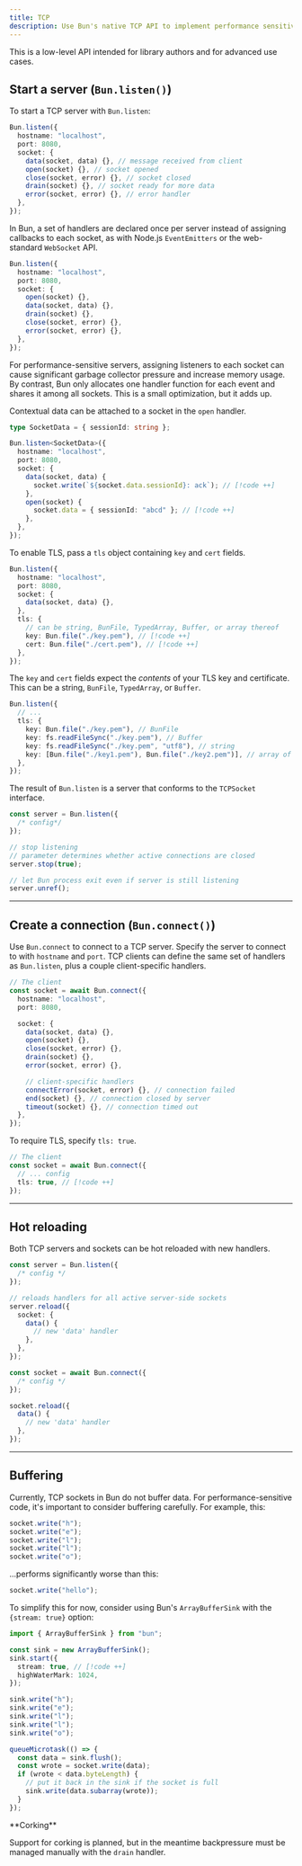 ---
title: TCP
description: Use Bun's native TCP API to implement performance sensitive systems like database clients, game servers, or anything that needs to communicate over TCP (instead of HTTP)
---

This is a low-level API intended for library authors and for advanced use cases.

## Start a server (`Bun.listen()`)

To start a TCP server with `Bun.listen`:

```ts server.ts icon="/icons/typescript.svg"
Bun.listen({
  hostname: "localhost",
  port: 8080,
  socket: {
    data(socket, data) {}, // message received from client
    open(socket) {}, // socket opened
    close(socket, error) {}, // socket closed
    drain(socket) {}, // socket ready for more data
    error(socket, error) {}, // error handler
  },
});
```

<Accordion title="An API designed for speed">

In Bun, a set of handlers are declared once per server instead of assigning callbacks to each socket, as with Node.js `EventEmitters` or the web-standard `WebSocket` API.

```ts server.ts icon="/icons/typescript.svg"
Bun.listen({
  hostname: "localhost",
  port: 8080,
  socket: {
    open(socket) {},
    data(socket, data) {},
    drain(socket) {},
    close(socket, error) {},
    error(socket, error) {},
  },
});
```

For performance-sensitive servers, assigning listeners to each socket can cause significant garbage collector pressure and increase memory usage. By contrast, Bun only allocates one handler function for each event and shares it among all sockets. This is a small optimization, but it adds up.

</Accordion>

Contextual data can be attached to a socket in the `open` handler.

```ts server.ts icon="/icons/typescript.svg"
type SocketData = { sessionId: string };

Bun.listen<SocketData>({
  hostname: "localhost",
  port: 8080,
  socket: {
    data(socket, data) {
      socket.write(`${socket.data.sessionId}: ack`); // [!code ++]
    },
    open(socket) {
      socket.data = { sessionId: "abcd" }; // [!code ++]
    },
  },
});
```

To enable TLS, pass a `tls` object containing `key` and `cert` fields.

```ts server.ts icon="/icons/typescript.svg"
Bun.listen({
  hostname: "localhost",
  port: 8080,
  socket: {
    data(socket, data) {},
  },
  tls: {
    // can be string, BunFile, TypedArray, Buffer, or array thereof
    key: Bun.file("./key.pem"), // [!code ++]
    cert: Bun.file("./cert.pem"), // [!code ++]
  },
});
```

The `key` and `cert` fields expect the _contents_ of your TLS key and certificate. This can be a string, `BunFile`, `TypedArray`, or `Buffer`.

```ts server.ts icon="/icons/typescript.svg"
Bun.listen({
  // ...
  tls: {
    key: Bun.file("./key.pem"), // BunFile
    key: fs.readFileSync("./key.pem"), // Buffer
    key: fs.readFileSync("./key.pem", "utf8"), // string
    key: [Bun.file("./key1.pem"), Bun.file("./key2.pem")], // array of above
  },
});
```

The result of `Bun.listen` is a server that conforms to the `TCPSocket` interface.

```ts server.ts icon="/icons/typescript.svg"
const server = Bun.listen({
  /* config*/
});

// stop listening
// parameter determines whether active connections are closed
server.stop(true);

// let Bun process exit even if server is still listening
server.unref();
```

---

## Create a connection (`Bun.connect()`)

Use `Bun.connect` to connect to a TCP server. Specify the server to connect to with `hostname` and `port`. TCP clients can define the same set of handlers as `Bun.listen`, plus a couple client-specific handlers.

```ts server.ts icon="/icons/typescript.svg"
// The client
const socket = await Bun.connect({
  hostname: "localhost",
  port: 8080,

  socket: {
    data(socket, data) {},
    open(socket) {},
    close(socket, error) {},
    drain(socket) {},
    error(socket, error) {},

    // client-specific handlers
    connectError(socket, error) {}, // connection failed
    end(socket) {}, // connection closed by server
    timeout(socket) {}, // connection timed out
  },
});
```

To require TLS, specify `tls: true`.

```ts
// The client
const socket = await Bun.connect({
  // ... config
  tls: true, // [!code ++]
});
```

---

## Hot reloading

Both TCP servers and sockets can be hot reloaded with new handlers.

<CodeGroup>

```ts server.ts icon="/icons/typescript.svg"
const server = Bun.listen({
  /* config */
});

// reloads handlers for all active server-side sockets
server.reload({
  socket: {
    data() {
      // new 'data' handler
    },
  },
});
```

```ts client.ts icon="/icons/typescript.svg"
const socket = await Bun.connect({
  /* config */
});

socket.reload({
  data() {
    // new 'data' handler
  },
});
```

</CodeGroup>

---

## Buffering

Currently, TCP sockets in Bun do not buffer data. For performance-sensitive code, it's important to consider buffering carefully. For example, this:

```ts
socket.write("h");
socket.write("e");
socket.write("l");
socket.write("l");
socket.write("o");
```

...performs significantly worse than this:

```ts
socket.write("hello");
```

To simplify this for now, consider using Bun's `ArrayBufferSink` with the `{stream: true}` option:

```ts server.ts icon="/icons/typescript.svg"
import { ArrayBufferSink } from "bun";

const sink = new ArrayBufferSink();
sink.start({
  stream: true, // [!code ++]
  highWaterMark: 1024,
});

sink.write("h");
sink.write("e");
sink.write("l");
sink.write("l");
sink.write("o");

queueMicrotask(() => {
  const data = sink.flush();
  const wrote = socket.write(data);
  if (wrote < data.byteLength) {
    // put it back in the sink if the socket is full
    sink.write(data.subarray(wrote));
  }
});
```

<Note>
**Corking**

Support for corking is planned, but in the meantime backpressure must be managed manually with the `drain` handler.

</Note>
